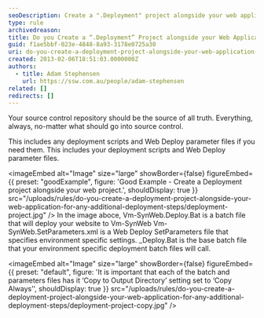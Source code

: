 ```yaml
---
seoDescription: Create a ".Deployment" project alongside your web application for streamlined and environment-specific deployment steps.
type: rule
archivedreason:
title: Do you Create a “.Deployment” Project alongside your Web Application for any additional deployment steps?
guid: f1ae5bbf-023e-4848-8a93-3178e0725a30
uri: do-you-create-a-deployment-project-alongside-your-web-application-for-any-additional-deployment-steps
created: 2013-02-06T18:51:03.0000000Z
authors:
  - title: Adam Stephensen
    url: https://ssw.com.au/people/adam-stephensen
related: []
redirects: []
---
```


Your source control repository should be the source of all truth. Everything, always, no-matter what should go into source control.

This includes any deployment scripts and Web Deploy parameter files if you need them.
This includes your deployment scripts and Web Deploy parameter files.

<imageEmbed
  alt="Image"
  size="large"
  showBorder={false}
  figureEmbed={{
    preset: "goodExample",
    figure: 'Good Example - Create a Deployment project alongside your web project.',
    shouldDisplay: true
  }}
  src="/uploads/rules/do-you-create-a-deployment-project-alongside-your-web-application-for-any-additional-deployment-steps/deployment-project.jpg"
/>
In the image aboce, Vm-SynWeb.Deploy.Bat is a batch file that will deploy your website to Vm-SynWeb
Vm-SynWeb.SetParameters.xml is a Web Deploy SetParameters file that specifies environment specific settings.
\_Deploy.Bat is the base batch file that your environment specific deployment batch files will call.

<imageEmbed
  alt="Image"
  size="large"
  showBorder={false}
  figureEmbed={{
    preset: "default",
    figure: 'It is important that each of the batch and parameters files has it ‘Copy to Output Directory’ setting set to ‘Copy Always’',
    shouldDisplay: true
  }}
  src="/uploads/rules/do-you-create-a-deployment-project-alongside-your-web-application-for-any-additional-deployment-steps/deployment-project-copy.jpg"
/>